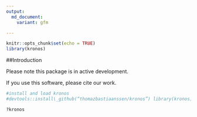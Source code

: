 ```yaml
---
output:
  md_document:
    variant: gfm

---
```

<p align="justify">    

<!-- README.md is generated from README.Rmd. Please edit that file -->

```r
knitr::opts_chunk$set(echo = TRUE)
library(kronos)
```
##Introduction

Please note this package is in active development.

If you use this software, please cite our work.

```r
#install and load kronos
#devtools::install\_github(“thomazbastiaanssen/kronos”) library(kronos)

?kronos
```
